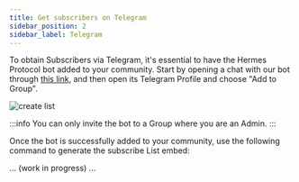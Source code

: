 ```yaml
---
title: Get subscribers on Telegram
sidebar_position: 2
sidebar_label: Telegram
---
```


To obtain Subscribers via Telegram, it's essential to have the Hermes Protocol bot added to your community. Start by opening a chat with our bot through [this link](https://t.me/HermesProtocolBot), and then open its Telegram Profile and choose "Add to Group".

![create list](/img/broadcast/telegram-auth.png)

:::info
You can only invite the bot to a Group where you are an Admin.
:::

Once the bot is successfully added to your community, use the following command to generate the subscribe List embed:

... (work in progress) ...
